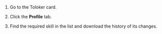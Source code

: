 <Cut title="How do I know when a particular Toloker got the skill?">

1. Go to the Toloker card.

1. Click the **Profile** tab.

1. Find the required skill in the list and download the history of its changes.

</Cut>